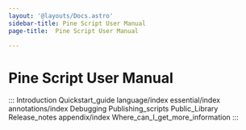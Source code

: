 ```yaml
---
layout: '@layouts/Docs.astro'
sidebar-title: Pine Script User Manual
page-title:  Pine Script User Manual

---
```

# Pine Script User Manual

::: 
Introduction Quickstart_guide language/index essential/index
annotations/index Debugging Publishing_scripts Public_Library
Release_notes appendix/index Where_can_I_get_more_information
:::
